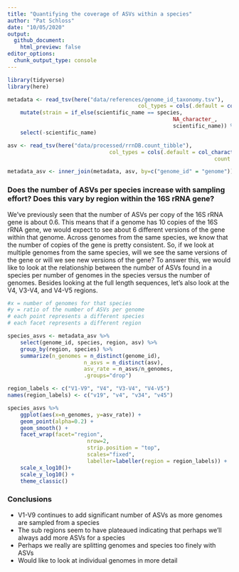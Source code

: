 ```yaml
---
title: "Quantifying the coverage of ASVs within a species"
author: "Pat Schloss"
date: "10/05/2020"
output:
  github_document:
    html_preview: false
editor_options: 
  chunk_output_type: console
---
```


```r
library(tidyverse)
library(here)

metadata <- read_tsv(here("data/references/genome_id_taxonomy.tsv"),
										 col_types = cols(.default = col_character())) %>%
	mutate(strain = if_else(scientific_name == species,
													NA_character_,
													scientific_name)) %>%
	select(-scientific_name)

asv <- read_tsv(here("data/processed/rrnDB.count_tibble"),
								col_types = cols(.default = col_character(),
																 count = col_integer()))

metadata_asv <- inner_join(metadata, asv, by=c("genome_id" = "genome"))
```


### Does the number of ASVs per species increase with sampling effort? Does this vary by region within the 16S rRNA gene?

We've previously seen that the number of ASVs per copy of the 16S rRNA gene is about 0.6. This means that if a genome has 10 copies of the 16S rRNA gene, we would expect to see about 6 different versions of the gene within that genome. Across genomes from the same species, we know that the number of copies of the gene is pretty consistent. So, if we look at multiple genomes from the same species, will we see the same versions of the gene or will we see new versions of the gene? To answer this, we would like to look at the relationship between the number of ASVs found in a species per number of genomes in the species versus the number of genomes. Besides looking at the full length sequences, let's also look at the V4, V3-V4, and V4-V5 regions.

```r
#x = number of genomes for that species
#y = ratio of the number of ASVs per genome
# each point represents a different species
# each facet represents a different region

species_asvs <- metadata_asv %>% 
	select(genome_id, species, region, asv) %>%
	group_by(region, species) %>%
	summarize(n_genomes = n_distinct(genome_id),
						n_asvs = n_distinct(asv),
						asv_rate = n_asvs/n_genomes,
						.groups="drop")

region_labels <- c("V1-V9", "V4", "V3-V4", "V4-V5")
names(region_labels) <- c("v19", "v4", "v34", "v45")

species_asvs %>%
	ggplot(aes(x=n_genomes, y=asv_rate)) +
	geom_point(alpha=0.2) +
	geom_smooth() + 
	facet_wrap(facet="region",
						 nrow=2,
						 strip.position = "top",
						 scales="fixed",
						 labeller=labeller(region = region_labels)) +
	scale_x_log10()+
	scale_y_log10() +
	theme_classic()
```

### Conclusions

* V1-V9 continues to add significant number of ASVs as more genomes are sampled
from a species
* The sub regions seem to have plateaued indicating that perhaps we'll always
add more ASVs for a species
* Perhaps we really are splitting genomes and species too finely with ASVs
* Would like to look at individual genomes in more detail
